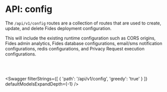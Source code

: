 

# API: config

The `/api/v1/config` routes are a collection of routes that are used to create, update, and delete Fides deployment configuration.

This will include the existing runtime configuration such as CORS origins, Fides admin analytics, Fides database configurations, email/sms notification configurations, redis configurations, and Privacy Request execution configurations.

<br></br>

<Swagger 
    filterStrings={[
        {
            'path': '/api/v1/config',
            'greedy': 'true'
        }
    ]} 
    defaultModelsExpandDepth={-1}
/>
